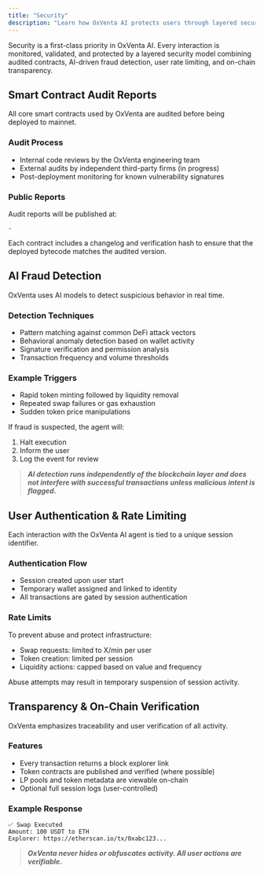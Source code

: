 ```yaml
---
title: "Security"
description: "Learn how OxVenta AI protects users through layered security mechanisms and transparent execution."
---
```


Security is a first-class priority in OxVenta AI. Every interaction is monitored, validated, and protected by a layered security model combining audited contracts, AI-driven fraud detection, user rate limiting, and on-chain transparency.

## **Smart Contract Audit Reports**

All core smart contracts used by OxVenta are audited before being deployed to mainnet.

### **Audit Process**

- Internal code reviews by the OxVenta engineering team
- External audits by independent third-party firms (in progress)
- Post-deployment monitoring for known vulnerability signatures

### **Public Reports**

Audit reports will be published at:

```
-
```

Each contract includes a changelog and verification hash to ensure that the deployed bytecode matches the audited version.

## **AI Fraud Detection**

OxVenta uses AI models to detect suspicious behavior in real time.

### **Detection Techniques**

- Pattern matching against common DeFi attack vectors
- Behavioral anomaly detection based on wallet activity
- Signature verification and permission analysis
- Transaction frequency and volume thresholds

### **Example Triggers**

- Rapid token minting followed by liquidity removal
- Repeated swap failures or gas exhaustion
- Sudden token price manipulations

If fraud is suspected, the agent will:

1. Halt execution
2. Inform the user
3. Log the event for review

> **_AI detection runs independently of the blockchain layer and does not interfere with successful transactions unless malicious intent is flagged._**

## **User Authentication & Rate Limiting**

Each interaction with the OxVenta AI agent is tied to a unique session identifier.

### **Authentication Flow**

- Session created upon user start
- Temporary wallet assigned and linked to identity
- All transactions are gated by session authentication

### **Rate Limits**

To prevent abuse and protect infrastructure:

- Swap requests: limited to X/min per user
- Token creation: limited per session
- Liquidity actions: capped based on value and frequency

Abuse attempts may result in temporary suspension of session activity.

## **Transparency & On-Chain Verification**

OxVenta emphasizes traceability and user verification of all activity.

### **Features**

- Every transaction returns a block explorer link
- Token contracts are published and verified (where possible)
- LP pools and token metadata are viewable on-chain
- Optional full session logs (user-controlled)

### **Example Response**

```
✅ Swap Executed
Amount: 100 USDT to ETH
Explorer: https://etherscan.io/tx/0xabc123...
```

> **_OxVenta never hides or obfuscates activity. All user actions are verifiable._**